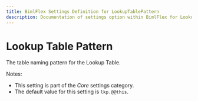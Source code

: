 ```yaml
---
title: BimlFlex Settings Definition for LookupTablePattern
description: Documentation of settings option within BimlFlex for LookupTablePattern
---
```

<head>
  <meta name="varigenceProduct" content="BimlFlex"></meta>
  <meta name="varigenceArticleType" content="Reference"></meta>
</head>

# Lookup Table Pattern

The table naming pattern for the Lookup Table.

Notes:

* This setting is part of the *Core* settings category.
* The default value for this setting is `lkp.@@this`.
